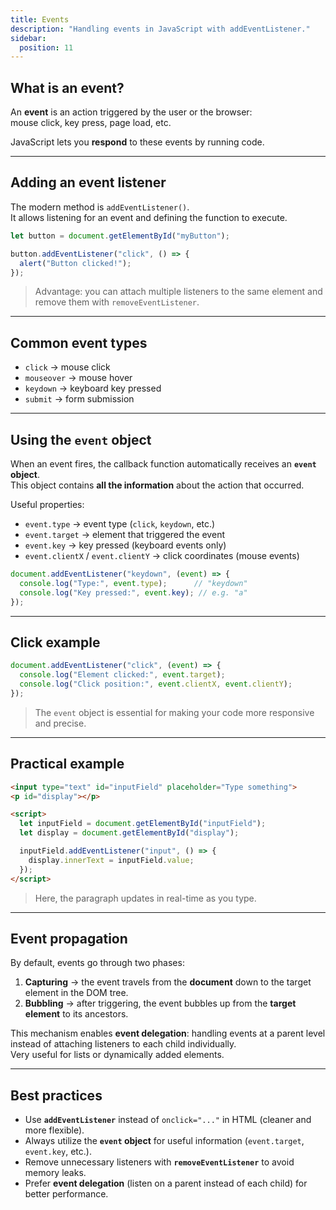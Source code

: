 ```yaml
---
title: Events
description: "Handling events in JavaScript with addEventListener."
sidebar:
  position: 11
---
```


## What is an event?

An **event** is an action triggered by the user or the browser:  
mouse click, key press, page load, etc.

JavaScript lets you **respond** to these events by running code.

---

## Adding an event listener

The modern method is `addEventListener()`.  
It allows listening for an event and defining the function to execute.

```js
let button = document.getElementById("myButton");

button.addEventListener("click", () => {
  alert("Button clicked!");
});
```

> Advantage: you can attach multiple listeners to the same element and remove them with `removeEventListener`.

---

## Common event types

- `click` → mouse click  
- `mouseover` → mouse hover  
- `keydown` → keyboard key pressed  
- `submit` → form submission  

---

## Using the `event` object

When an event fires, the callback function automatically receives an **`event` object**.  
This object contains **all the information** about the action that occurred.

Useful properties:  
- `event.type` → event type (`click`, `keydown`, etc.)  
- `event.target` → element that triggered the event  
- `event.key` → key pressed (keyboard events only)  
- `event.clientX` / `event.clientY` → click coordinates (mouse events)  

```js
document.addEventListener("keydown", (event) => {
  console.log("Type:", event.type);      // "keydown"
  console.log("Key pressed:", event.key); // e.g. "a"
});
```

---
## Click example

```js
document.addEventListener("click", (event) => {
  console.log("Element clicked:", event.target);
  console.log("Click position:", event.clientX, event.clientY);
});
```
> The `event` object is essential for making your code more responsive and precise.

---

## Practical example

```html
<input type="text" id="inputField" placeholder="Type something">
<p id="display"></p>

<script>
  let inputField = document.getElementById("inputField");
  let display = document.getElementById("display");

  inputField.addEventListener("input", () => {
    display.innerText = inputField.value;
  });
</script>
```
> Here, the paragraph updates in real-time as you type.

---

## Event propagation

By default, events go through two phases:

1. **Capturing** → the event travels from the **document** down to the target element in the DOM tree.  
2. **Bubbling** → after triggering, the event bubbles up from the **target element** to its ancestors.

This mechanism enables **event delegation**: handling events at a parent level instead of attaching listeners to each child individually.  
Very useful for lists or dynamically added elements.

---

## Best practices

- Use **`addEventListener`** instead of `onclick="..."` in HTML (cleaner and more flexible).  
- Always utilize the **`event` object** for useful information (`event.target`, `event.key`, etc.).  
- Remove unnecessary listeners with **`removeEventListener`** to avoid memory leaks.  
- Prefer **event delegation** (listen on a parent instead of each child) for better performance.  
